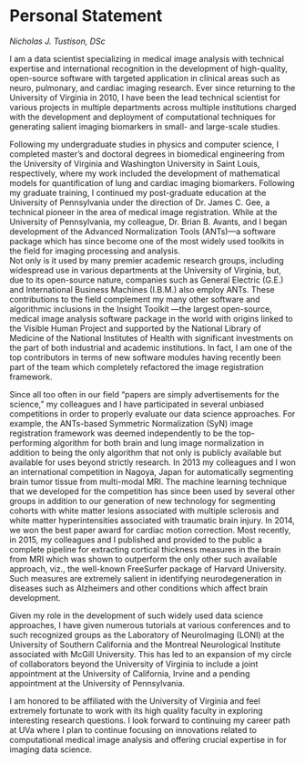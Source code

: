 
# Personal Statement
_Nicholas J. Tustison, DSc_

<!--
The Personal Statement is your voice during the Promotion Process. During
you Annual Review, build and add to your Personal Statement. Ask a trusted
friend or advisor to read your Personal Statement for clarity, appeal and
distinction.

The Personal Statement is an “I” document. It is all about conveying
(in your words) what your contributions and successes have been.

* Take credit for what you have done.
* Explain your role in collaborations.
* Highlight important activities, such as, service on an important committee.
* Demonstrate your growth.
* Talk about your science/productivity, including recognitions; NOTE:
  the collegiate promotion committee, while smart people, are not experts
  in you field. Explain your science/productivity.
* Explain issues, problems or challenges, and what actions you took to address concerns.

Areas of Your Personal Statement
* Teaching
    * Demonstrate how learners improved: higher scores, better residency match, etc.
    * Highlight unique (created/enhanced) teaching programs or materials.
    * Review teaching evaluations; address issues found in evaluations
* Scholarship
    * Describe what you do and your expertise; show why your work is important.
    * Share one or two of your best articles and the impact of your science/productivity.
    * Tenure/Research Track – being a primary investigator is good; collaborating
      in a group is good and be sure your area of contribution & recognition is decided
      early on; highlight your contribution to the team; talk about grants received &
      your role in obtaining the grants; book chapters or reviews do not help.
    * Clinical Track – share your contributions/enhancements/creations to curriculum,
      bedside care, clinical care; if involved in clinical trials, tell your role; to
      assess impact, measure before/after or evaluate the impact; write an article for
      publication.
* Service
    * Broad category.
    * Service is academic in nature such as, serving on committees, interviewing.
      fellows/residents, being on department reviews, being a journal reviewer, etc.
    * Be astute and strategic in accepting service requests; seek out Service that
      will be a spring board; learn to say no; focus mostly on your teaching and
      science/scholarship/scholarly productivity.
    * Service in this area does not mean clinical care.
-->



I am a data scientist specializing in medical image analysis with technical expertise
and international recognition in the development of high-quality, open-source software
with targeted application in clinical areas such as neuro, pulmonary, and cardiac imaging
research.  Ever since returning to the University of Virginia in 2010, I have been the
lead technical scientist for various projects in multiple departments across multiple
institutions charged with the development and deployment of computational techniques
for generating salient imaging biomarkers in small- and large-scale studies.

Following my undergraduate studies in physics and computer science, I completed master's
and doctoral degrees in biomedical engineering from the University of Virginia and
Washington University in Saint Louis, respectively, where my work included the
development of mathematical models for quantification of lung and cardiac imaging
biomarkers.  Following my graduate training, I continued my post-graduate
education at the University of Pennsylvania under the direction of Dr. James C. Gee,
a technical pioneer in the area of medical image registration.  While at the University
of Pennsylvania, my colleague, Dr. Brian B. Avants, and I began development of the
Advanced Normalization Tools (ANTs)---a software package which has since become
one of the most widely used toolkits in the field for imaging processing  and analysis.  
Not only is it used
by many premier academic research groups, including widespread use in various
departments at the University of Virginia, but, due to its open-source nature,
companies such as General Electric (G.E.) and International Business Machines (I.B.M.)
also employ ANTs.  These contributions to the field complement my many other
software and algorithmic inclusions in the Insight Toolkit ---the largest open-source,
medical image analysis software package in the world with origins linked to the
Visible Human Project and supported by the National Library of Medicine of the National
Institutes of Health with significant investments on the part of both industrial and
academic institutions.  In fact, I am one of the top contributors in terms of new
software modules having recently been part of the team which completely refactored
the image registration framework.

Since all too often in our field "papers are simply advertisements for the science,"
my colleagues and I have participated in several unbiased competitions in order to
properly evaluate our data science approaches.  For example, the ANTs-based Symmetric
Normalization (SyN) image registration framework was deemed independently to be the
top-performing algorithm for both brain and lung image normalization in addition to being
the only algorithm that not only is publicly available but available for uses beyond
strictly research.  In 2013 my colleagues and I won an international competition
in Nagoya, Japan for automatically segmenting brain tumor tissue from multi-modal MRI.
The machine learning technique that we developed for the competition has since been used
by several other groups in addition to our generation of new technology for segmenting cohorts
with white matter lesions associated with multiple sclerosis and white matter hyperintensities
associated with traumatic brain injury.  In 2014, we won the best paper award for
cardiac motion correction.  Most recently, in 2015, my colleagues and I published
and provided to the public a complete pipeline for extracting cortical thickness
measures in the brain from MRI which was shown to outperform the only other such
available approach, viz., the well-known FreeSurfer package of Harvard University.  Such
measures are extremely salient in identifying neurodegeneration in diseases such
as Alzheimers and other conditions which affect brain development.

Given my role in the development of such widely used data science approaches, I have given numerous
tutorials at various conferences and to such recognized groups as the Laboratory of
NeuroImaging (LONI) at the University of Southern California and the Montreal
Neurological Institute associated with McGill University.  This has led to
an expansion of my circle of collaborators beyond the University of Virginia to
include a joint appointment at the University of California, Irvine and a pending
appointment at the University of Pennsylvania.

I am honored to be affiliated with the University of Virginia and feel extremely
fortunate to work with its high quality faculty in exploring interesting research
questions.  I look forward to continuing my career path at UVa where I plan to continue
focusing on innovations related to computational medical image analysis and offering
crucial expertise in for imaging data science.
